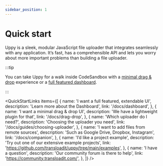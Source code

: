 ```yaml
---
sidebar_position: 1
---
```



# Quick start

Uppy is a sleek, modular JavaScript file uploader that integrates seamlessly
with any application. It’s fast, has a comprehensible API and lets you worry
about more important problems than building a file uploader.

:::tip

You can take Uppy for a walk inside CodeSandbox with a
[minimal drag & drop](https://codesandbox.io/s/uppy-drag-drop-gyewzx?file=/src/index.js)
experience or a
[full featured dashboard](https://codesandbox.io/s/uppy-dashboard-xpxuhd).

:::

<QuickStartLinks
  items={[
    {
      name: 'I want a full featured, extendable UI',
      description: 'Learn more about the Dashboard',
      link: '/docs/dashboard',
    },
    {
      name: 'I want a minimal drag & drop UI',
      description: 'We have a lightweight plugin for that',
      link: '/docs/drag-drop',
    },
    {
      name: 'Which uploader do I need?',
      description: 'Choosing the uploader you need',
      link: '/docs/guides/choosing-uploader',
    },
    {
      name: 'I want to add files from remote sources',
      description: 'Such as Google Drive, Dropbox, Instagram',
      link: '/docs/companion',
    },
    {
      name: 'I’d like a project example',
      description: 'Try out one of our extensive example projects',
      link: 'https://github.com/transloadit/uppy/tree/main/examples',
    },
    {
      name: 'I have a question',
      description: 'Our community forum is there to help',
      link: 'https://community.transloadit.com/',
    },
  ]}
/>

